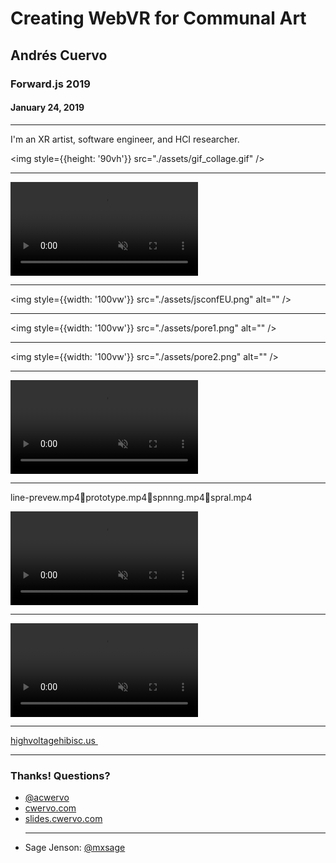 
# Creating WebVR for Communal Art

## Andrés Cuervo
### Forward.js 2019
#### January 24, 2019

---

I'm an XR artist, software engineer, and HCI researcher.

<img style={{height: '90vh'}} src="./assets/gif_collage.gif" />

---

<div>
<video autoPlay="true" loop muted="true" style={{width: '100vw', position: 'relative', top: 0}} src="./assets/sageVideo.mov" alt="" />
<div style={{backgroundColor: 'rgba(0,0,0,0.25)', height: "100vh", minWidth: "100vw", position: 'absolute', top: 0}}></div>
<div style={{position: 'absolute', color: 'white', top: 0, fontSize: '10rem', textAlign: 'center', marginLeft: '15vw', marginTop: '10vh'}}>
sage jenson
Twitter/Instagram: @mxsage
</div>
</div>

---

<img style={{width: '100vw'}} src="./assets/jsconfEU.png" alt="" />

---

<img style={{width: '100vw'}} src="./assets/pore1.png" alt="" />

---

<img style={{width: '100vw'}} src="./assets/pore2.png" alt="" />

---


<div style={{overflow: 'none'}}>
<video autoPlay loop muted="true" style={{width: '100vw', position: 'relative', top: 0 }} src="./assets/video/prototype.mp4" />
</div>

---

line-prevew.mp4prototype.mp4spnnng.mp4spral.mp4
<div style={{overflow: 'none'}}>
<video autoPlay loop muted="true" style={{width: '100vw', position: 'relative', top: 0 }} src="./assets/video/line-preview-1.mp4" />
</div>

---

<div>
<video autoPlay loop muted="true" style={{width: '100vw', position: 'relative', top: 0 }} src="./assets/video/line-preview-final-shader.mp4" />
</div>

---

<div style={{textAlign: 'center'}}>
<a style={{fontSize: '7rem'}} href="highvoltagehibisc.us"> highvoltagehibisc.us </a>
<img style={{width: '80vw'}} src="./assets/hvhb.png" alt="" />
</div>

---

<div style={{fontSize: "5rem"}}>
<h3>Thanks! Questions?</h3>
<ul>
    <li><a style={{color: "black"}} href="https://twitter.com/acwervo">@acwervo</a></li>
    <li><a style={{color: "black"}} href="https://cwervo.com">cwervo.com</a></li>
    <li><a style={{color: "black"}} href="https://slides.cwervo.com">slides.cwervo.com</a></li>
    <hr style={{borderColor: "#000"}}/>
    <li>Sage Jenson: <a style={{color: "black"}} href="https://twitter.com/mxsage">@mxsage</a></li>
</ul>
</div>
